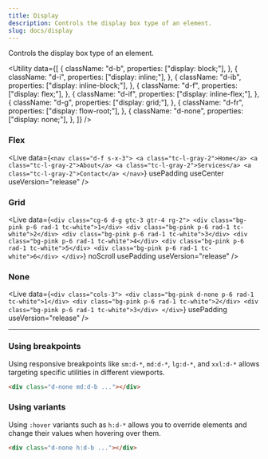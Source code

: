 ```yaml
---
title: Display
description: Controls the display box type of an element.
slug: docs/display
---
```


Controls the display box type of an element.

<Utility
  data={[
    {
      className: "d-b",
      properties: ["display: block;"],
    },
    {
      className: "d-i",
      properties: ["display: inline;"],
    },
    {
      className: "d-ib",
      properties: ["display: inline-block;"],
    },
    {
      className: "d-f",
      properties: ["display: flex;"],
    },
    {
      className: "d-if",
      properties: ["display: inline-flex;"],
    },
    {
      className: "d-g",
      properties: ["display: grid;"],
    },
    {
      className: "d-fr",
      properties: ["display: flow-root;"],
    },
    {
      className: "d-none",
      properties: ["display: none;"],
    },
  ]}
/>

### Flex

<Live
  data={`<nav class="d-f s-x-3">
      <a class="tc-l-gray-2">Home</a>
      <a class="tc-l-gray-2">About</a>
      <a class="tc-l-gray-2">Services</a>
      <a class="tc-l-gray-2">Contact</a>
    </nav>`}
  usePadding
  useCenter
  useVersion="release"
/>

### Grid

<Live
  data={`<div class="cg-6 d-g gtc-3 gtr-4 rg-2">
      <div class="bg-pink p-6 rad-1 tc-white">1</div>
      <div class="bg-pink p-6 rad-1 tc-white">2</div>
      <div class="bg-pink p-6 rad-1 tc-white">3</div>
      <div class="bg-pink p-6 rad-1 tc-white">4</div>
      <div class="bg-pink p-6 rad-1 tc-white">5</div>
      <div class="bg-pink p-6 rad-1 tc-white">6</div>
    </div>`}
  noScroll
  usePadding
  useVersion="release"
/>

### None

<Live
  data={`<div class="cols-3">
      <div class="bg-pink d-none p-6 rad-1 tc-white">1</div>
      <div class="bg-pink p-6 rad-1 tc-white">2</div>
      <div class="bg-pink p-6 rad-1 tc-white">3</div>
    </div>`}
  usePadding
  useVersion="release"
/>

---

### Using breakpoints

Using responsive breakpoints like `sm:d-*`, `md:d-*`, `lg:d-*`, and `xxl:d-*` allows targeting specific utilities in different viewports.

```html "md:d-b"
<div class="d-none md:d-b ..."></div>
```

### Using variants

Using `:hover` variants such as `h:d-*` allows you to override elements and change their values when hovering over them.

```html "h:d-b"
<div class="d-none h:d-b ..."></div>
```
